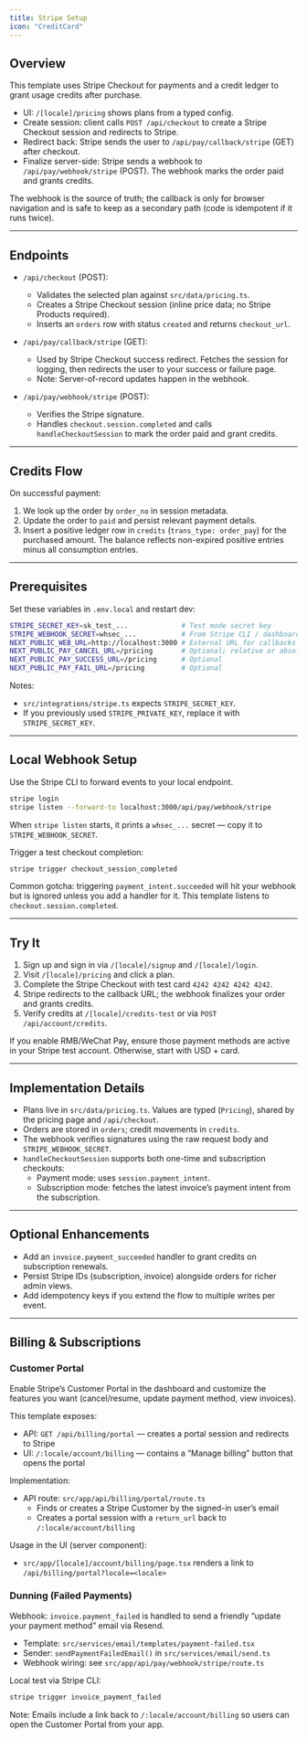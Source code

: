 ```yaml
---
title: Stripe Setup
icon: "CreditCard"
---
```


## Overview

This template uses Stripe Checkout for payments and a credit ledger to grant usage credits after purchase.

- UI: `/[locale]/pricing` shows plans from a typed config.
- Create session: client calls `POST /api/checkout` to create a Stripe Checkout session and redirects to Stripe.
- Redirect back: Stripe sends the user to `/api/pay/callback/stripe` (GET) after checkout.
- Finalize server-side: Stripe sends a webhook to `/api/pay/webhook/stripe` (POST). The webhook marks the order paid and grants credits.

The webhook is the source of truth; the callback is only for browser navigation and is safe to keep as a secondary path (code is idempotent if it runs twice).

---

## Endpoints

- `/api/checkout` (POST):
  - Validates the selected plan against `src/data/pricing.ts`.
  - Creates a Stripe Checkout session (inline price data; no Stripe Products required).
  - Inserts an `orders` row with status `created` and returns `checkout_url`.

- `/api/pay/callback/stripe` (GET):
  - Used by Stripe Checkout success redirect. Fetches the session for logging, then redirects the user to your success or failure page.
  - Note: Server-of-record updates happen in the webhook.

- `/api/pay/webhook/stripe` (POST):
  - Verifies the Stripe signature.
  - Handles `checkout.session.completed` and calls `handleCheckoutSession` to mark the order paid and grant credits.

---

## Credits Flow

On successful payment:

1) We look up the order by `order_no` in session metadata.
2) Update the order to `paid` and persist relevant payment details.
3) Insert a positive ledger row in `credits` (`trans_type: order_pay`) for the purchased amount. The balance reflects non-expired positive entries minus all consumption entries.

---

## Prerequisites

Set these variables in `.env.local` and restart dev:

```bash
STRIPE_SECRET_KEY=sk_test_...             # Test mode secret key
STRIPE_WEBHOOK_SECRET=whsec_...           # From Stripe CLI / dashboard
NEXT_PUBLIC_WEB_URL=http://localhost:3000 # External URL for callbacks
NEXT_PUBLIC_PAY_CANCEL_URL=/pricing       # Optional; relative or absolute
NEXT_PUBLIC_PAY_SUCCESS_URL=/pricing      # Optional
NEXT_PUBLIC_PAY_FAIL_URL=/pricing         # Optional
```

Notes:

- `src/integrations/stripe.ts` expects `STRIPE_SECRET_KEY`.
- If you previously used `STRIPE_PRIVATE_KEY`, replace it with `STRIPE_SECRET_KEY`.

---

## Local Webhook Setup

Use the Stripe CLI to forward events to your local endpoint.

```bash
stripe login
stripe listen --forward-to localhost:3000/api/pay/webhook/stripe
```

When `stripe listen` starts, it prints a `whsec_...` secret — copy it to `STRIPE_WEBHOOK_SECRET`.

Trigger a test checkout completion:

```bash
stripe trigger checkout_session_completed
```

Common gotcha: triggering `payment_intent.succeeded` will hit your webhook but is ignored unless you add a handler for it. This template listens to `checkout.session.completed`.

---

## Try It

1) Sign up and sign in via `/[locale]/signup` and `/[locale]/login`.
2) Visit `/[locale]/pricing` and click a plan.
3) Complete the Stripe Checkout with test card `4242 4242 4242 4242`.
4) Stripe redirects to the callback URL; the webhook finalizes your order and grants credits.
5) Verify credits at `/[locale]/credits-test` or via `POST /api/account/credits`.

If you enable RMB/WeChat Pay, ensure those payment methods are active in your Stripe test account. Otherwise, start with USD + card.

---

## Implementation Details

- Plans live in `src/data/pricing.ts`. Values are typed (`Pricing`), shared by the pricing page and `/api/checkout`.
- Orders are stored in `orders`; credit movements in `credits`.
- The webhook verifies signatures using the raw request body and `STRIPE_WEBHOOK_SECRET`.
- `handleCheckoutSession` supports both one-time and subscription checkouts:
  - Payment mode: uses `session.payment_intent`.
  - Subscription mode: fetches the latest invoice’s payment intent from the subscription.

---

## Optional Enhancements

- Add an `invoice.payment_succeeded` handler to grant credits on subscription renewals.
- Persist Stripe IDs (subscription, invoice) alongside orders for richer admin views.
- Add idempotency keys if you extend the flow to multiple writes per event.

---

## Billing & Subscriptions

### Customer Portal

Enable Stripe’s Customer Portal in the dashboard and customize the features you want (cancel/resume, update payment method, view invoices).

This template exposes:

- API: `GET /api/billing/portal` — creates a portal session and redirects to Stripe
- UI: `/:locale/account/billing` — contains a “Manage billing” button that opens the portal

Implementation:

- API route: `src/app/api/billing/portal/route.ts`
  - Finds or creates a Stripe Customer by the signed-in user’s email
  - Creates a portal session with a `return_url` back to `/:locale/account/billing`

Usage in the UI (server component):

- `src/app/[locale]/account/billing/page.tsx` renders a link to `/api/billing/portal?locale=<locale>`

### Dunning (Failed Payments)

Webhook: `invoice.payment_failed` is handled to send a friendly “update your payment method” email via Resend.

- Template: `src/services/email/templates/payment-failed.tsx`
- Sender: `sendPaymentFailedEmail()` in `src/services/email/send.ts`
- Webhook wiring: see `src/app/api/pay/webhook/stripe/route.ts`

Local test via Stripe CLI:

```bash
stripe trigger invoice_payment_failed
```

Note: Emails include a link back to `/:locale/account/billing` so users can open the Customer Portal from your app.
